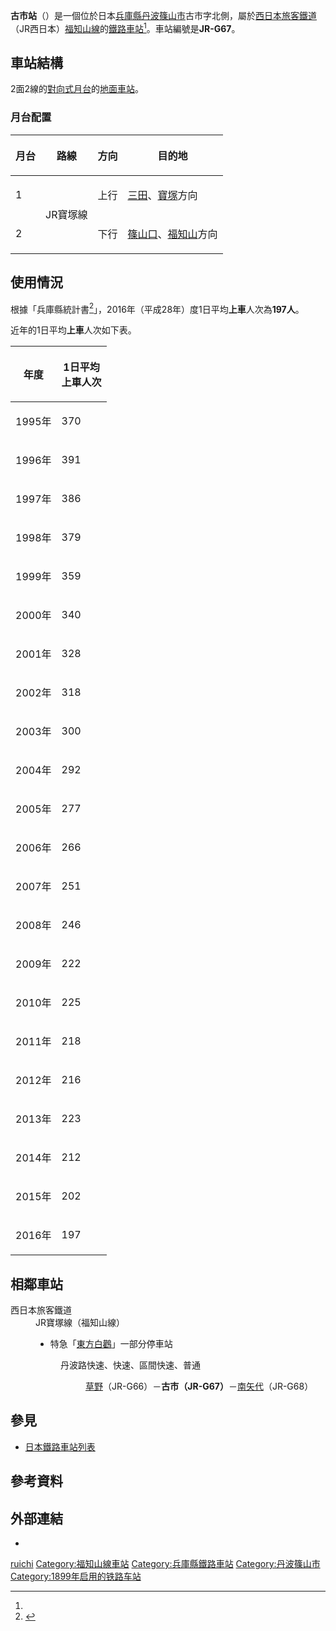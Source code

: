 {{日本車站資訊
|公司色       = #0072bc
|文字色     = 
|站名       = 古市站
|圖片       = Furuichi station.jpg
|pxl       = 240px
|圖片說明 = 站舍
|日文原名 = 古市
|平假名   = ふるいち
|羅馬拼音   = Furuichi
|副駅名     = 
|電報略號   = フル
|所在地     = {{JPN}}[[兵庫縣|兵庫縣]][[丹波篠山市|丹波篠山市]]古市字北側199番1號<ref name="zeneki">{{Cite book |和書 |title=兵庫の鉄道全駅 JR・三セク |publisher=神戸新聞総合出版センター |date=2011-12-15 |isbn=9784343006028 |page=115}}</ref>
|坐標       = {{coord|35|1|18.94|N|135|9|18.54|E|region:JP_type:railwaystation|display=inline,title}}
|車站構造   = [[地面車站|地面車站]]
|月台配置   = 2面2線
|啟用年月日 = 1899年（[[明治|明治]]32年）3月25日
|廃止年月日 = 
|乘客人數   = 197
|乗降人員   = 
|統計年度   = 2016年
|乗換       = 
|備註       = [[無人站|無人站]]（自動售票機 有）<ref name="zeneki"/>
|備考全幅   = 
|adjacent = {{Adjacent stations|system=西日本旅客鐵道近畿地域路線|line=KG JR寶塚線|left=草野|right=南矢代|note-left=JR-G66<br />3.0km|note-mid='''JR-G67'''<br />距離[[尼崎站_(JR西日本)|尼崎]]53.5km<br />距離[[大阪站|大阪]]61.2km|note-right=JR-G68<br />2.6km}}
}}

'''古市站'''（{{jpn|j=古市駅|hg=ふるいちえき|rm=Furuichi eki|f=y}}）是一個位於日本[[兵庫縣|兵庫縣]][[丹波篠山市|丹波篠山市]]古市字北側，屬於[[西日本旅客鐵道|西日本旅客鐵道]]（JR西日本）[[福知山線|福知山線]]的[[鐵路車站|鐵路車站]]<ref name="zeneki"/>。車站編號是'''JR-G67'''。

== 車站結構 ==
2面2線的[[對向式月台|對向式月台]]的[[地面車站|地面車站]]。
=== 月台配置 ===
{| class="wikitable" rules="rows"
!月台<!-- 事業者側による呼称 --->!!路線!!方向!!目的地
|-
! 1
| rowspan="2"| '''{{JR西路線記號|K|G}}''' JR寶塚線
| style="text-align:center" | 上行
|[[三田站_(兵庫縣)|三田]]、[[寶塚站|寶塚]]方向
|-
! 2
| style="text-align:center" | 下行
|[[篠山口站|篠山口]]、[[福知山站|福知山]]方向
|}
== 使用情況 ==
根據「兵庫縣統計書<ref>{{Cite web |url=http://web.pref.hyogo.jp/ac08/ac08_1_000000124.html |title=兵庫県統計書 |accessdate=2020-06-28 |archive-date=2016-08-16 |archive-url=https://web.archive.org/web/20160816053217/http://web.pref.hyogo.jp/ac08/ac08_1_000000124.html |dead-url=yes }}</ref>」，2016年（平成28年）度1日平均'''上車'''人次為'''197人'''。

近年的1日平均'''上車'''人次如下表。
{| class="wikitable" style="text-align:right;"
|-
! 年度 !! 1日平均<br/>上車人次
|-
| 1995年 || 370
|-
| 1996年 || 391
|-
| 1997年 || 386
|-
| 1998年 || 379
|-
| 1999年 || 359
|-
| 2000年 || 340
|-
| 2001年 || 328
|-
| 2002年 || 318
|-
| 2003年 || 300
|-
| 2004年 || 292
|-
| 2005年 || 277
|-
| 2006年 || 266
|-
| 2007年 || 251
|-
| 2008年 || 246
|-
| 2009年 || 222
|-
| 2010年 || 225
|-
| 2011年 || 218
|-
| 2012年 || 216
|-
| 2013年 || 223
|-
| 2014年 || 212
|-
| 2015年 || 202
|-
| 2016年 || 197
|}

== 相鄰車站 ==
; 西日本旅客鐵道
: '''{{JR西路線記號|K|G}}''' JR寶塚線（福知山線）
:* 特急「[[東方白鸛號列車|東方白鸛]]」一部分停車站
:: {{color|#ff6600|■}}丹波路快速、{{color|#ff6600|■}}快速、{{Color|#00a497|■}}區間快速、{{color|#999|■}}普通
::: [[草野站_(兵庫縣)|草野]]（JR-G66）－'''古市（JR-G67）'''－[[南矢代站|南矢代]]（JR-G68）

== 參見 ==
* [[日本鐵路車站列表|日本鐵路車站列表]]

== 參考資料 ==
{{reflist}}

== 外部連結 ==
* {{外部連結/JR西日本車站|0630305|古市}}

{{福知山線}}

{{DEFAULTSORT:Furuichi}}
[[Category:日本鐵路車站_Fu|ruichi]]
[[Category:福知山線車站|Category:福知山線車站]]
[[Category:兵庫縣鐵路車站|Category:兵庫縣鐵路車站]]
[[Category:丹波篠山市|Category:丹波篠山市]]
[[Category:1899年启用的铁路车站|Category:1899年启用的铁路车站]]